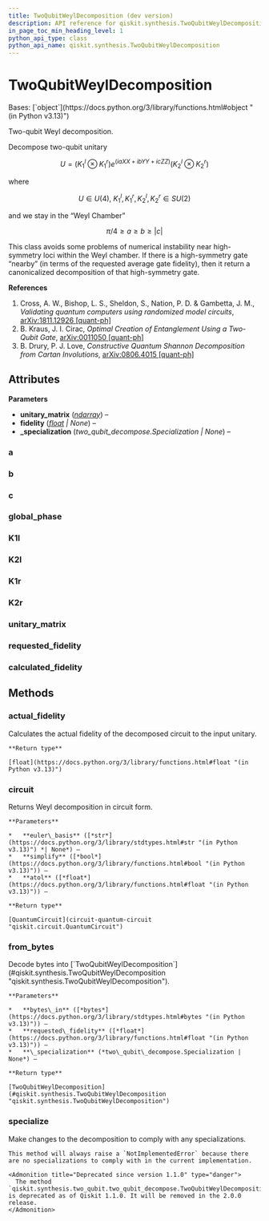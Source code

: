 ```yaml
---
title: TwoQubitWeylDecomposition (dev version)
description: API reference for qiskit.synthesis.TwoQubitWeylDecomposition in the dev version of qiskit
in_page_toc_min_heading_level: 1
python_api_type: class
python_api_name: qiskit.synthesis.TwoQubitWeylDecomposition
---
```


# TwoQubitWeylDecomposition

<Class id="qiskit.synthesis.TwoQubitWeylDecomposition" isDedicatedPage={true} github="https://github.com/Qiskit/qiskit/tree/main/qiskit/synthesis/two_qubit/two_qubit_decompose.py#L105-L265" signature="qiskit.synthesis.TwoQubitWeylDecomposition(unitary_matrix, fidelity=0.999999999, *, _specialization=None)" modifiers="class">
  Bases: [`object`](https://docs.python.org/3/library/functions.html#object "(in Python v3.13)")

  Two-qubit Weyl decomposition.

  Decompose two-qubit unitary

$$
U = ({K_1}^l \otimes {K_1}^r) e^{(i a XX + i b YY + i c ZZ)} ({K_2}^l \otimes {K_2}^r)
$$

  where

$$
U \in U(4),~
{K_1}^l, {K_1}^r, {K_2}^l, {K_2}^r \in SU(2)
$$

  and we stay in the “Weyl Chamber”

$$
\pi /4 \geq a \geq b \geq |c|
$$

  This class avoids some problems of numerical instability near high-symmetry loci within the Weyl chamber. If there is a high-symmetry gate “nearby” (in terms of the requested average gate fidelity), then it return a canonicalized decomposition of that high-symmetry gate.

  **References**

  1.  Cross, A. W., Bishop, L. S., Sheldon, S., Nation, P. D. & Gambetta, J. M., *Validating quantum computers using randomized model circuits*, [arXiv:1811.12926 \[quant-ph\]](https://arxiv.org/abs/1811.12926)
  2.  B. Kraus, J. I. Cirac, *Optimal Creation of Entanglement Using a Two-Qubit Gate*, [arXiv:0011050 \[quant-ph\]](https://arxiv.org/abs/quant-ph/0011050)
  3.  B. Drury, P. J. Love, *Constructive Quantum Shannon Decomposition from Cartan Involutions*, [arXiv:0806.4015 \[quant-ph\]](https://arxiv.org/abs/0806.4015)

  ## Attributes

  **Parameters**

  *   **unitary\_matrix** ([*ndarray*](https://numpy.org/doc/stable/reference/generated/numpy.ndarray.html#numpy.ndarray "(in NumPy v2.2)")) –
  *   **fidelity** ([*float*](https://docs.python.org/3/library/functions.html#float "(in Python v3.13)") *| None*) –
  *   **\_specialization** (*two\_qubit\_decompose.Specialization | None*) –

  ### a

  <Attribute id="qiskit.synthesis.TwoQubitWeylDecomposition.a" attributeTypeHint="float" />

  ### b

  <Attribute id="qiskit.synthesis.TwoQubitWeylDecomposition.b" attributeTypeHint="float" />

  ### c

  <Attribute id="qiskit.synthesis.TwoQubitWeylDecomposition.c" attributeTypeHint="float" />

  ### global\_phase

  <Attribute id="qiskit.synthesis.TwoQubitWeylDecomposition.global_phase" attributeTypeHint="float" />

  ### K1l

  <Attribute id="qiskit.synthesis.TwoQubitWeylDecomposition.K1l" attributeTypeHint="ndarray" />

  ### K2l

  <Attribute id="qiskit.synthesis.TwoQubitWeylDecomposition.K2l" attributeTypeHint="ndarray" />

  ### K1r

  <Attribute id="qiskit.synthesis.TwoQubitWeylDecomposition.K1r" attributeTypeHint="ndarray" />

  ### K2r

  <Attribute id="qiskit.synthesis.TwoQubitWeylDecomposition.K2r" attributeTypeHint="ndarray" />

  ### unitary\_matrix

  <Attribute id="qiskit.synthesis.TwoQubitWeylDecomposition.unitary_matrix" attributeTypeHint="ndarray" />

  ### requested\_fidelity

  <Attribute id="qiskit.synthesis.TwoQubitWeylDecomposition.requested_fidelity" attributeTypeHint="float | None" />

  ### calculated\_fidelity

  <Attribute id="qiskit.synthesis.TwoQubitWeylDecomposition.calculated_fidelity" attributeTypeHint="float" />

  ## Methods

  ### actual\_fidelity

  <Function id="qiskit.synthesis.TwoQubitWeylDecomposition.actual_fidelity" github="https://github.com/Qiskit/qiskit/tree/main/qiskit/synthesis/two_qubit/two_qubit_decompose.py#L212-L216" signature="actual_fidelity(**kwargs)">
    Calculates the actual fidelity of the decomposed circuit to the input unitary.

    **Return type**

    [float](https://docs.python.org/3/library/functions.html#float "(in Python v3.13)")
  </Function>

  ### circuit

  <Function id="qiskit.synthesis.TwoQubitWeylDecomposition.circuit" github="https://github.com/Qiskit/qiskit/tree/main/qiskit/synthesis/two_qubit/two_qubit_decompose.py#L203-L210" signature="circuit(*, euler_basis=None, simplify=False, atol=1e-12)">
    Returns Weyl decomposition in circuit form.

    **Parameters**

    *   **euler\_basis** ([*str*](https://docs.python.org/3/library/stdtypes.html#str "(in Python v3.13)") *| None*) –
    *   **simplify** ([*bool*](https://docs.python.org/3/library/functions.html#bool "(in Python v3.13)")) –
    *   **atol** ([*float*](https://docs.python.org/3/library/functions.html#float "(in Python v3.13)")) –

    **Return type**

    [QuantumCircuit](circuit-quantum-circuit "qiskit.circuit.QuantumCircuit")
  </Function>

  ### from\_bytes

  <Function id="qiskit.synthesis.TwoQubitWeylDecomposition.from_bytes" github="https://github.com/Qiskit/qiskit/tree/main/qiskit/synthesis/two_qubit/two_qubit_decompose.py#L244-L259" signature="from_bytes(bytes_in, *, requested_fidelity, _specialization=None, **kwargs)" modifiers="classmethod">
    Decode bytes into [`TwoQubitWeylDecomposition`](#qiskit.synthesis.TwoQubitWeylDecomposition "qiskit.synthesis.TwoQubitWeylDecomposition").

    **Parameters**

    *   **bytes\_in** ([*bytes*](https://docs.python.org/3/library/stdtypes.html#bytes "(in Python v3.13)")) –
    *   **requested\_fidelity** ([*float*](https://docs.python.org/3/library/functions.html#float "(in Python v3.13)")) –
    *   **\_specialization** (*two\_qubit\_decompose.Specialization | None*) –

    **Return type**

    [TwoQubitWeylDecomposition](#qiskit.synthesis.TwoQubitWeylDecomposition "qiskit.synthesis.TwoQubitWeylDecomposition")
  </Function>

  ### specialize

  <Function id="qiskit.synthesis.TwoQubitWeylDecomposition.specialize" github="https://github.com/Qiskit/qiskit/tree/main/qiskit/synthesis/two_qubit/two_qubit_decompose.py#L194-L201" signature="specialize()">
    Make changes to the decomposition to comply with any specializations.

    This method will always raise a `NotImplementedError` because there are no specializations to comply with in the current implementation.

    <Admonition title="Deprecated since version 1.1.0" type="danger">
      The method `qiskit.synthesis.two_qubit.two_qubit_decompose.TwoQubitWeylDecomposition.specialize()` is deprecated as of Qiskit 1.1.0. It will be removed in the 2.0.0 release.
    </Admonition>
  </Function>
</Class>

